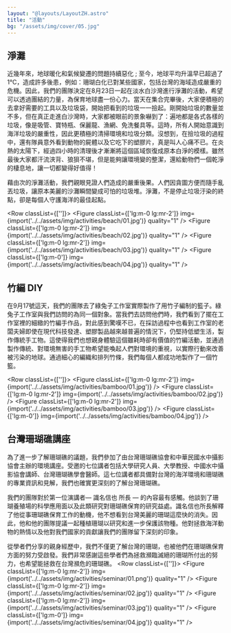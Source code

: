 ```yaml
---
layout: "@layouts/LayoutZH.astro"
title: "活動"
bg: "/assets/img/cover/05.jpg"
---
```



## 淨灘

近幾年來，地球暖化和氣候變遷的問題持續惡化 ; 至今，地球平均升溫早已超過了 1°C，造成許多後患，例如：珊瑚白化已對某些國家，包括台灣的海域造成嚴重的危機。因此，我們的團隊決定在8月23日一起在淡水白沙灣進行淨灘的活動，希望可以透過團結的力量，為保育地球盡一份心力。當天在集合完畢後，大家便積極的去拿好需要的工具以及垃圾袋，開始把看到的垃圾一一撿起。剛開始垃圾的數量並不多，但在真正走進白沙灣時，大家都被眼前的景象嚇到了：遍地都是各式各樣的垃圾，像是吸管、寶特瓶、保麗龍、漁網、免洗餐具等。這時，所有人開始意識到海洋垃圾的嚴重性，因此更積極的清掃環境和垃圾分類。沒想到，在撿垃圾的過程中，還有隊員意外看到動物的屍體以及它吃下的塑膠片，真是叫人心痛不已。在炎熱的太陽下，經過四小時的清理後才漸漸將這個區域恢復成原本白淨的模樣。雖然最後大家都汗流浹背、狼狽不堪，但是能夠讓環境變的整潔，還給動物們一個乾淨的棲息地，讓一切都變得好值得！

藉由次的淨灘活動，我們親眼見證人們造成的嚴重後果。人們因貪圖方便而隨手亂丟垃圾，讓原本美麗的沙灘瞬間變成可怕的垃圾堆。淨灘，不是停止垃圾汙染的終點，卻是每個人守護海洋的最佳起點。

<Row classList={['']}>
    <Figure classList={['lg:m-0 lg:mr-2']} img={import('../../assets/img/activities/beach/01.jpg')} quality="1" />
    <Figure classList={['lg:m-0 lg:mr-2']} img={import('../../assets/img/activities/beach/02.jpg')} quality="1" />
    <Figure classList={['lg:m-0 lg:mr-2']} img={import('../../assets/img/activities/beach/03.jpg')} quality="1" />
    <Figure classList={['lg:m-0']} img={import('../../assets/img/activities/beach/04.jpg')} quality="1" />
</Row>

## 竹編 DIY

在9月17號這天，我們的團隊去了綠兔子工作室實際製作了用竹子編制的籃子。綠兔子工作室與我們訪問的為同一個對象。當我們去訪問他們時，我們看到了擺在工作室裡的細緻的竹編手作品，對此感到驚嘆不已，在採訪過程中也看到工作室的老闆夫婦即使在現代科技發達、塑膠製品越來越普遍的情況下，仍堅持低塑生活，製作傳統手工物。這使得我們也想親身體驗這個雖耗時卻有價值的竹編活動，並通過製作傳統、對環境無害的手工物希望能喚起人們對環境的重視，以實際行動來改善被污染的地球。通過細心的編織和排列竹條，我們每個人都成功地製作了一個竹籃。

<Row classList={['']}>
    <Figure classList={['lg:m-0 lg:mr-2']} img={import('../../assets/img/activities/bamboo/01.jpg')} />
    <Figure classList={['lg:m-0 lg:mr-2']} img={import('../../assets/img/activities/bamboo/02.jpg')} />
    <Figure classList={['lg:m-0 lg:mr-2']} img={import('../../assets/img/activities/bamboo/03.jpg')} />
    <Figure classList={['lg:m-0']} img={import('../../assets/img/activities/bamboo/04.jpg')} />
</Row>

## 台灣珊瑚礁講座

為了進一步了解珊瑚礁的議題，我們參加了由台灣珊瑚礁協會和中華民國水中攝影協會主辦的環境講座。受邀的七位講者包括大學研究人員、大學教授、中國水中攝影協會講師、台灣珊瑚礁學會醫師。這七位講者都具備對台灣的海洋環境和珊瑚礁的專業資訊和見解，我們也確實更深刻的了解台灣珊瑚礁。

我們的團隊對於第一位演講者— 識名信也 所長 — 的內容最有感觸。他談到了珊瑚養殖場的科學應用面以及此類研究對珊瑚礁保育的研究益處。識名信也所長解釋了他從事珊瑚礁保育工作的動機，他不想看到台灣美麗的珊瑚這麼快的消失。因此，他和他的團隊提議一起種植珊瑚以研究和進一步保護該物種。他對拯救海洋動物的熱情以及他對我們國家的貢獻讓我們的團隊留下深刻的印象。

從學者們分享的親身經歷中，我們不僅更了解台灣的珊瑚，也被他們在珊瑚礁保育方面的努力受啟發。我們非常感謝這些學者們為拯救瀕臨滅絕的珊瑚所付出的努力，也希望能拯救在台灣瀕危的珊瑚礁。
<Row classList={['']}>
    <Figure classList={['lg:m-0 lg:mr-2']} img={import('../../assets/img/activities/seminar/01.png')} quality="1" />
    <Figure classList={['lg:m-0 lg:mr-2']} img={import('../../assets/img/activities/seminar/02.jpg')} quality="1" />
    <Figure classList={['lg:m-0 lg:mr-2']} img={import('../../assets/img/activities/seminar/03.jpg')} quality="1" />
    <Figure classList={['lg:m-0']} img={import('../../assets/img/activities/seminar/04.jpg')} quality="1" />
</Row>

